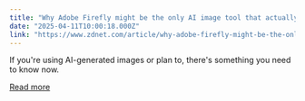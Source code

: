 ```yaml
---
title: "Why Adobe Firefly might be the only AI image tool that actually matters"
date: "2025-04-11T10:00:18.000Z"
link: "https://www.zdnet.com/article/why-adobe-firefly-might-be-the-only-ai-image-tool-that-actually-matters/"
---
```


If you're using AI-generated images or plan to, there's something you need to know now.

[Read more](https://www.zdnet.com/article/why-adobe-firefly-might-be-the-only-ai-image-tool-that-actually-matters/)
